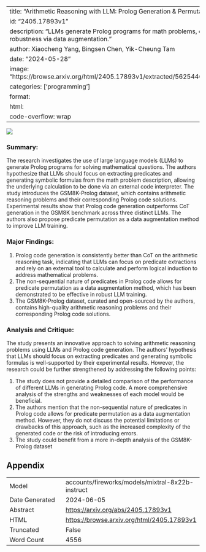 
---
title: "Arithmetic Reasoning with LLM: Prolog Generation & Permutation"
id: "2405.17893v1"
description: "LLMs generate Prolog programs for math problems, outperforming CoT and improving robustness via data augmentation."
author: Xiaocheng Yang, Bingsen Chen, Yik-Cheung Tam
date: "2024-05-28"
image: "https://browse.arxiv.org/html/2405.17893v1/extracted/5625446/latex/graphs/overview.drawio.pdf.png"
categories: ['programming']
format:
  html:
    code-overflow: wrap
---

![](https://browse.arxiv.org/html/2405.17893v1/extracted/5625446/latex/graphs/overview.drawio.pdf.png)

### Summary:

The research investigates the use of large language models (LLMs) to generate Prolog programs for solving mathematical questions. The authors hypothesize that LLMs should focus on extracting predicates and generating symbolic formulas from the math problem description, allowing the underlying calculation to be done via an external code interpreter. The study introduces the GSM8K-Prolog dataset, which contains arithmetic reasoning problems and their corresponding Prolog code solutions. Experimental results show that Prolog code generation outperforms CoT generation in the GSM8K benchmark across three distinct LLMs. The authors also propose predicate permutation as a data augmentation method to improve LLM training.

### Major Findings:

1. Prolog code generation is consistently better than CoT on the arithmetic reasoning task, indicating that LLMs can focus on predicate extractions and rely on an external tool to calculate and perform logical induction to address mathematical problems.
2. The non-sequential nature of predicates in Prolog code allows for predicate permutation as a data augmentation method, which has been demonstrated to be effective in robust LLM training.
3. The GSM8K-Prolog dataset, curated and open-sourced by the authors, contains high-quality arithmetic reasoning problems and their corresponding Prolog code solutions.

### Analysis and Critique:

The study presents an innovative approach to solving arithmetic reasoning problems using LLMs and Prolog code generation. The authors' hypothesis that LLMs should focus on extracting predicates and generating symbolic formulas is well-supported by their experimental results. However, the research could be further strengthened by addressing the following points:

1. The study does not provide a detailed comparison of the performance of different LLMs in generating Prolog code. A more comprehensive analysis of the strengths and weaknesses of each model would be beneficial.
2. The authors mention that the non-sequential nature of predicates in Prolog code allows for predicate permutation as a data augmentation method. However, they do not discuss the potential limitations or drawbacks of this approach, such as the increased complexity of the generated code or the risk of introducing errors.
3. The study could benefit from a more in-depth analysis of the GSM8K-Prolog dataset

## Appendix

|          |          |
|----------|----------|
| Model     | accounts/fireworks/models/mixtral-8x22b-instruct       |
| Date Generated     | 2024-06-05       |
| Abstract | [https://arxiv.org/abs/2405.17893v1](https://arxiv.org/abs/2405.17893v1)        |
| HTML     | [https://browse.arxiv.org/html/2405.17893v1](https://browse.arxiv.org/html/2405.17893v1)       |
| Truncated       | False       |
| Word Count       | 4556       |